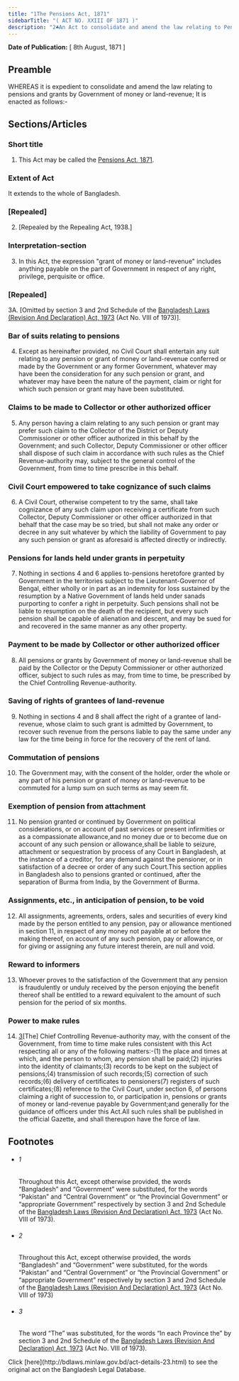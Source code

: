 ```yaml
---
title: "1The Pensions Act, 1871"
sidebarTitle: "( ACT NO. XXIII OF 1871 )"
description: "2♣An Act to consolidate and amend the law relating to Pensions and Grants by Government of money or land-revenue."
---
```


**Date of Publication:** [ 8th August, 1871 ]

## Preamble

WHEREAS it is expedient to consolidate and amend the law relating to pensions and grants by Government of money or land-revenue; It is enacted as follows:-

## Sections/Articles

### Short title

1. This Act may be called the [Pensions Act, 1871](/act-23.html "Pensions Act, 1871").

### Extent of Act

It extends to the whole of Bangladesh.

### [Repealed]

2. [Repealed by the Repealing Act, 1938.]

### Interpretation-section

3. In this Act, the expression "grant of money or land-revenue" includes anything payable on the part of Government in respect of any right, privilege, perquisite or office.

### [Repealed]

3A. [Omitted by section 3 and 2nd Schedule of the [Bangladesh Laws (Revision And Declaration) Act, 1973](/act-430.html "Bangladesh Laws (Revision And Declaration) Act, 1973") (Act No. VIII of 1973)].

### Bar of suits relating to pensions

4. Except as hereinafter provided, no Civil Court shall entertain any suit relating to any pension or grant of money or land-revenue conferred or made by the Government or any former Government, whatever may have been the consideration for any such pension or grant, and whatever may have been the nature of the payment, claim or right for which such pension or grant may have been substituted.

### Claims to be made to Collector or other authorized officer

5. Any person having a claim relating to any such pension or grant may prefer such claim to the Collector of the District or Deputy Commissioner or other officer authorized in this behalf by the Government; and such Collector, Deputy Commissioner or other officer shall dispose of such claim in accordance with such rules as the Chief Revenue-authority may, subject to the general control of the Government, from time to time prescribe in this behalf.

### Civil Court empowered to take cognizance of such claims

6. A Civil Court, otherwise competent to try the same, shall take cognizance of any such claim upon receiving a certificate from such Collector, Deputy Commissioner or other officer authorized in that behalf that the case may be so tried, but shall not make any order or decree in any suit whatever by which the liability of Government to pay any such pension or grant as aforesaid is affected directly or indirectly.

### Pensions for lands held under grants in perpetuity

7. Nothing in sections 4 and 6 applies to-pensions heretofore granted by Government in the territories subject to the Lieutenant-Governor of Bengal, either wholly or in part as an indemnity for loss sustained by the resumption by a Native Government of lands held under sanads purporting to confer a right in perpetuity. Such pensions shall not be liable to resumption on the death of the recipient, but every such pension shall be capable of alienation and descent, and may be sued for and recovered in the same manner as any other property.

### Payment to be made by Collector or other authorized officer

8. All pensions or grants by Government of money or land-revenue shall be paid by the Collector or the Deputy Commissioner or other authorized officer, subject to such rules as may, from time to time, be prescribed by the Chief Controlling Revenue-authority.

### Saving of rights of grantees of land-revenue

9. Nothing in sections 4 and 8 shall affect the right of a grantee of land-revenue, whose claim to such grant is admitted by Government, to recover such revenue from the persons liable to pay the same under any law for the time being in force for the recovery of the rent of land.

### Commutation of pensions

10. The Government may, with the consent of the holder, order the whole or any part of his pension or grant of money or land-revenue to be commuted for a lump sum on such terms as may seem fit.

### Exemption of pension from attachment

11. No pension granted or continued by Government on political considerations, or on account of past services or present infirmities or as a compassionate allowance,and no money due or to become due on account of any such pension or allowance,shall be liable to seizure, attachment or sequestration by process of any Court in Bangladesh, at the instance of a creditor, for any demand against the pensioner, or in satisfaction of a decree or order of any such Court.This section applies in Bangladesh also to pensions granted or continued, after the separation of Burma from India, by the Government of Burma.

### Assignments, etc., in anticipation of pension, to be void

12. All assignments, agreements, orders, sales and securities of every kind made by the person entitled to any pension, pay or allowance mentioned in section 11, in respect of any money not payable at or before the making thereof, on account of any such pension, pay or allowance, or for giving or assigning any future interest therein, are null and void.

### Reward to informers

13. Whoever proves to the satisfaction of the Government that any pension is fraudulently or unduly received by the person enjoying the benefit thereof shall be entitled to a reward equivalent to the amount of such pension for the period of six months.

### Power to make rules

14. [3](1)[The] Chief Controlling Revenue-authority may, with the consent of the Government, from time to time make rules consistent with this Act respecting all or any of the following matters:-(1) the place and times at which, and the person to whom, any pension shall be paid;(2) injuries into the identity of claimants;(3) records to be kept on the subject of pensions;(4) transmission of such records;(5) correction of such records;(6) delivery of certificates to pensioners(7) registers of such certificates;(8) reference to the Civil Court, under section 6, of persons claiming a right of succession to, or participation in, pensions or grants of money or land-revenue payable by Government;and generally for the guidance of officers under this Act.All such rules shall be published in the official Gazette, and shall thereupon have the force of law.

## Footnotes

- ###### 1

  Throughout this Act, except otherwise provided, the words “Bangladesh” and “Government” were substituted, for the words “Pakistan” and “Central Government” or “the Provincial Government” or “appropriate Government” respectively by section 3 and 2nd Schedule of the [Bangladesh Laws (Revision And Declaration) Act, 1973](/act-430.html "Bangladesh Laws (Revision And Declaration) Act, 1973") (Act No. VIII of 1973).

- ###### 2

  Throughout this Act, except otherwise provided, the words “Bangladesh” and “Government” were substituted, for the words “Pakistan” and “Central Government” or “the Provincial Government” or “appropriate Government” respectively by section 3 and 2nd Schedule of the [Bangladesh Laws (Revision And Declaration) Act, 1973](/act-430.html "Bangladesh Laws (Revision And Declaration) Act, 1973") (Act No. VIII of 1973)

- ###### 3

  The word “The” was substituted, for the words “In each Province the” by section 3 and 2nd Schedule of the [Bangladesh Laws (Revision And Declaration) Act, 1973](/act-430.html "Bangladesh Laws (Revision And Declaration) Act, 1973") (Act No. VIII of 1973).

<Note>
  Click [here](http://bdlaws.minlaw.gov.bd/act-details-23.html) to see the original act on the Bangladesh Legal Database.
</Note>
